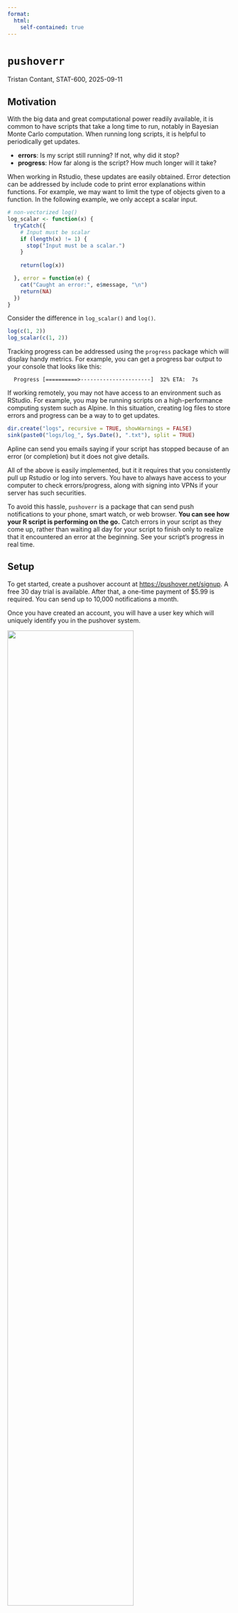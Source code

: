 ```yaml
---
format:
  html:
    self-contained: true
---
```


# `pushoverr`

Tristan Contant, STAT-600, 2025-09-11

## Motivation

With the big data and great computational power readily available, it is common to have scripts that take a long time to run, notably in Bayesian Monte Carlo computation. When running long scripts, it is helpful to periodically get updates.

  * **errors**: Is my script still running? If not, why did it stop?
  * **progress**: How far along is the script? How much longer will it take?
  
When working in Rstudio, these updates are easily obtained. Error detection can be addressed by include code to print error explanations within functions. For example, we may want to limit the type of objects given to a function. In the following example, we only accept a scalar input.

```r
# non-vectorized log()
log_scalar <- function(x) {
  tryCatch({
    # Input must be scalar
    if (length(x) != 1) {
      stop("Input must be a scalar.")
    }
    
    return(log(x))

  }, error = function(e) {
    cat("Caught an error:", e$message, "\n")
    return(NA)
  })
}
```

Consider the difference in `log_scalar()` and `log()`.

```r
log(c(1, 2))
log_scalar(c(1, 2))
```

Tracking progress can be addressed using the `progress` package which will display handy metrics. For example, you can get a progress bar output to your console that looks like this:

```
  Progress [==========>----------------------]  32% ETA:  7s
```

If working remotely, you may not have access to an environment such as RStudio. For example, you may be running scripts on a high-performance computing system such as Alpine. In this situation, creating log files to store errors and progress can be a way to to get updates. 

```r
dir.create("logs", recursive = TRUE, showWarnings = FALSE)
sink(paste0("logs/log_", Sys.Date(), ".txt"), split = TRUE)
```

Apline can send you emails saying if your script has stopped because of an error (or completion) but it does not give details.

All of the above is easily implemented, but it it requires that you consistently pull up Rstudio or log into servers. You have to always have access to your computer to check errors/progress, along with signing into VPNs if your server has such securities.

To avoid this hassle, `pushoverr` is a package that can send push notifications to your phone, smart watch, or web browser. **You can see how your R script is performing on the go.** Catch errors in your script as they come up, rather than waiting all day for your script to finish only to realize that it encountered an error at the beginning. See your script's progress in real time.

## Setup

To get started, create a pushover account at [https://pushover.net/signup](https://pushover.net/signup). A free 30 day trial is available. After that, a one-time payment of $5.99 is required. You can send up to 10,000 notifications a month.

Once you have created an account, you will have a user key which will uniquely identify you in the pushover system. 

![](img/user_key.png){width=75% fig-align="center"}

Before coding in R, we must add our devices to the pushover system and create an API token. This is straightforward within the website.

![](img/device_and_api.png){width=75% fig-align="center"}


In this tutorial, we will assume you want push notifications sent to your phone. Download the pushover app and log in with the pushover account you just created.

![](img/app_home.png){width=30% fig-align="center"}

Now, we are ready to begin coding. Install and load the `pushoverr` package. 

```r
install.packages("pushoverr")
library(pushoverr)
```

Two lines are necessary to link your R script to your pushover account:

```r
set_pushover_user(user = "...")
set_pushover_app(token = "...")
```

Include this at the beginning of your .R files. You can find your API token on the pushover website. If you want to share your code without sharing your user key and API token, save these strings in separate files.

## Usage

To send a push notification, call

```r
pushover(message = "Hello world.")
```

where you can set the message to whatever string you would like.

![](img/hello_world.png){width=30% fig-align="center"}

More practically, you could set your message to the current iteration of a loop:

```r
message <- paste0(i, " / ", total_iter)
```

![](img/progress.png){width=30% fig-align="center"}

In the above image, I included "LF" to to help indicate that I am getting notification pertaining to a low-fidelity emulator.

If you don't want your phone to make a sound for the notification, use

```r
pushover_quiet(message = "...")
```

If you want to send a message for some sort of crisis in your code, using

```r
pushover_emergency(message = "...")
```

will send notifications every minute until you go into the app and turn recognize the notification.

## Example Workflow

In the folowing example, we show how `pushoverr` can be used to display errors and progress.

```r
# set_pushover_user(user = "...")
# set_pushover_app(token = "...")

log_scalar_pushover <- function(x) {
  tryCatch({
    # Input must be scalar
    if (length(x) != 1) {
      stop("Input must be a single value.")
    }
    
    return(log(x))

  }, error = function(e) {
    # Send error notification
    pushover(message = paste("Caught an error:", e$message))
    return(NA)
  })
}

time_consuming_fxn <- function(i) {
  Sys.sleep(1) # sleep for 1 second
  log_scalar_pushover(i)
}

my_list <- list(
  1,
  2, 
  c(3, 4)
)

total_iter <- length(my_list)

for (i in 1:total_iter) {
  out <- time_consuming_fxn(my_list[[i]])
  
  # Exit loop if error encountered
  if (!is.numeric(out)) {
    break
  }
  
  # Progress notification
  message <- paste0(i, " / ", total_iter)
  pushover(message)
}
```

This results in these push notifications:

![](img/example.jpg){width=50% fig-align="center"}


## Additional Notes

**This is only the beginning.** This software can be used in virtually every coding language you'd need as a statistician:

  * R
  * command line
  * python
  * C
  * C++ $\implies$ Rcpp
  * Ruby
  * Perl
  * PHP
  * Java
  * Rust
  * Swift
  * and more ...
  
Also, pushover can also be integrated with other software:

  * Convert emails received to your individual pushover email address into pushover notifications, so any system that sends something to an email can be turned into a pushover notification.
  * Push notifications for GitHub commits to repositories.
  * And many more: [https://pushover.net/apps](https://pushover.net/apps).
  
You can also send push notifications with images and you can customize the sound of the push notifications.

**Don't want work notifications all the time?** Me neither. You can set quite hours on the pushover website or app to prevent notifications at certain times of the day. It also integrates with you decives built in notification settings, which you can set as you like.

## Conclusion

`pushoverr` is an R package that enables integration with the pushover software. You can get push notifications to virtually all of your devices so that you can address problems as they arise and check the progress of your script on the go. One you have an account, implementation is easy and can be used in conjuction with existing methods.

## Additional Sources

  * [https://briandconnelly.github.io/pushoverr/articles/getting_started.html](https://briandconnelly.github.io/pushoverr/articles/getting_started.html)
  * [https://support.pushover.net/i44-example-code-and-pushover-libraries#r](https://support.pushover.net/i44-example-code-and-pushover-libraries)
  * [https://cran.r-project.org/web/packages/pushoverr/index.html](https://cran.r-project.org/web/packages/pushoverr/index.html)
  
